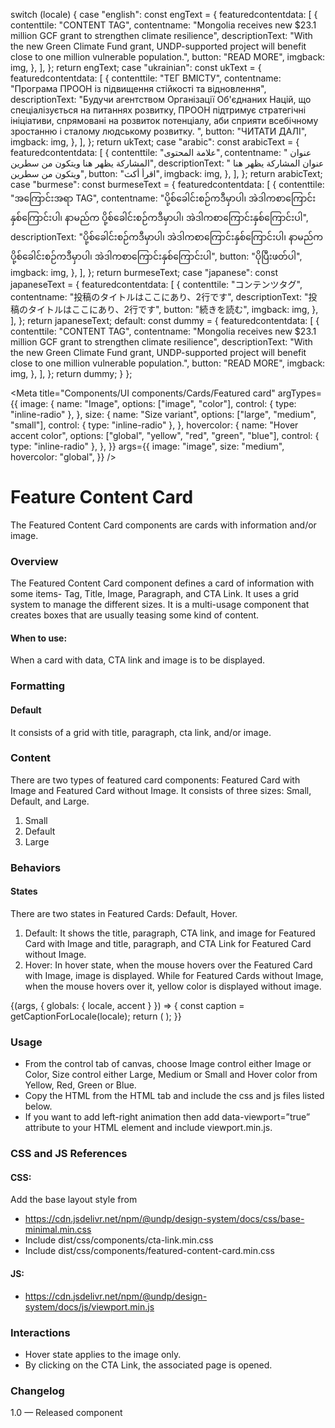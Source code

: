 
  switch (locale) {
    case "english":
      const engText = {
        featuredcontentdata: [
          {
            contenttile: "CONTENT TAG",
            contentname:
              "Mongolia receives new $23.1 million GCF grant to strengthen climate resilience",
            descriptionText:
              "With the new Green Climate Fund grant, UNDP-supported project will benefit close to one million vulnerable population.",
            button: "READ MORE",
            imgback: img,
          },
        ],
      };
      return engText;
    case "ukrainian":
      const ukText = {
        featuredcontentdata: [
          {
            contenttile: "ТЕГ ВМІСТУ",
            contentname: "Програма ПРООН із підвищення стійкості та відновлення",
            descriptionText:
              "Будучи агентством Організації Об'єднаних Націй, що спеціалізується на питаннях розвитку, ПРООН підтримує стратегічні ініціативи, спрямовані на розвиток потенціалу, аби сприяти всебічному зростанню і сталому людському розвитку. ",
            button: "ЧИТАТИ ДАЛІ",
            imgback: img,
          },
        ],
      };
      return ukText;
    case "arabic":
      const arabicText = {
        featuredcontentdata: [
          {
            contenttile: "علامة المحتوى",
            contentname: " عنوان المشاركة يظهر هنا ويتكون من سطرين",
            descriptionText: " عنوان المشاركة يظهر هنا ويتكون من سطرين",
            button: "اقرأ أكث",
            imgback: img,
          },
        ],
      };
      return arabicText;
    case "burmese":
      const burmeseText = {
        featuredcontentdata: [
          {
            contenttile: "အကြောင်းအရာ TAG",
            contentname:
              "ပို့စ်ခေါင်းစဉ်ကဒီမှာပါ၊ အဲဒါကစာကြောင်းနှစ်ကြောင်းပါ၊ နာမည်က ပို့စ်ခေါင်းစဉ်ကဒီမှာပါ၊ အဲဒါကစာကြောင်းနှစ်ကြောင်းပါ",
            descriptionText:
              "ပို့စ်ခေါင်းစဉ်ကဒီမှာပါ၊ အဲဒါကစာကြောင်းနှစ်ကြောင်းပါ၊ နာမည်က ပို့စ်ခေါင်းစဉ်ကဒီမှာပါ၊ အဲဒါကစာကြောင်းနှစ်ကြောင်းပါ",
            button: "ပိုပြီးဖတ်ပါ",
            imgback: img,
          },
        ],
      };
      return burmeseText;
    case "japanese":
      const japaneseText = {
        featuredcontentdata: [
          {
            contenttile: "コンテンツタグ",
            contentname: "投稿のタイトルはここにあり、2行です",
            descriptionText: "投稿のタイトルはここにあり、2行です",
            button: "続きを読む",
            imgback: img,
          },
        ],
      };
      return japaneseText;
    default:
      const dummy = {
        featuredcontentdata: [
          {
            contenttile: "CONTENT TAG",
            contentname:
              "Mongolia receives new $23.1 million GCF grant to strengthen climate resilience",
            descriptionText:
              "With the new Green Climate Fund grant, UNDP-supported project will benefit close to one million vulnerable population.",
            button: "READ MORE",
            imgback: img,
          },
        ],
      };
      return dummy;
  }
};

<Meta
  title="Components/UI components/Cards/Featured card"
  argTypes={{
    image: {
      name: "Image",
      options: ["image", "color"],
      control: { type: "inline-radio" },
    },
    size: {
      name: "Size variant",
      options: ["large", "medium", "small"],
      control: { type: "inline-radio" },
    },
    hovercolor: {
      name: "Hover accent color",
      options: ["global", "yellow", "red", "green", "blue"],
      control: { type: "inline-radio" },
    },
  }}
  args={{
    image: "image",
    size: "medium",
    hovercolor: "global",
  }}
/>

# Feature Content Card

The Featured Content Card components are cards with information and/or image.

### Overview

The Featured Content Card component defines a card of information with some items- Tag, Title, Image, Paragraph, and CTA Link. It uses a grid system to manage the different sizes. It is a multi-usage component that creates boxes that are usually teasing some kind of content.

#### When to use:

When a card with data, CTA link and image is to be displayed.

### Formatting

#### Default

It consists of a grid with title, paragraph, cta link, and/or image.

### Content

There are two types of featured card components: Featured Card with Image and Featured Card without Image. It consists of three sizes: Small, Default, and Large.

1. Small
2. Default
3. Large

### Behaviors

#### States

There are two states in Featured Cards: Default, Hover.

1. Default: It shows the title, paragraph, CTA link, and image for Featured Card with Image and title, paragraph, and CTA Link for Featured Card without Image.
2. Hover: In hover state, when the mouse hovers over the Featured Card with Image, image is displayed. While for Featured Cards without Image, when the mouse hovers over it, yellow color is displayed without image.

<Canvas>
  <Story name="Featured card">
    {(args, { globals: { locale, accent } }) => {
      const caption = getCaptionForLocale(locale);
      return (
        <FeaturedContentCard
          data={caption.featuredcontentdata}
          headertext={caption.headertext}
          {...args}
        ></FeaturedContentCard>
      );
    }}
  </Story>
</Canvas>

### Usage

- From the control tab of canvas, choose Image control either Image or Color, Size control either Large, Medium or Small and Hover color from Yellow, Red, Green or Blue.
- Copy the HTML from the HTML tab and include the css and js files listed below.
- If you want to add left-right animation then add data-viewport=”true” attribute to your HTML element and include viewport.min.js.

### CSS and JS References

#### CSS:

Add the base layout style from

- https://cdn.jsdelivr.net/npm/@undp/design-system/docs/css/base-minimal.min.css
- Include dist/css/components/cta-link.min.css
- Include dist/css/components/featured-content-card.min.css

#### JS:

- https://cdn.jsdelivr.net/npm/@undp/design-system/docs/js/viewport.min.js

### Interactions

- Hover state applies to the image only.
- By clicking on the CTA Link, the associated page is opened.

### Changelog

1.0 — Released component
